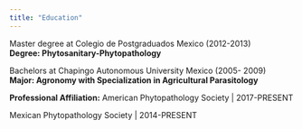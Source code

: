 ```yaml
---
title: "Education"
---
```



Master degree  at  Colegio de Postgraduados Mexico (2012-2013)  
**Degree: Phytosanitary-Phytopathology**

Bachelors at Chapingo Autonomous University Mexico (2005-
2009)  
**Major: Agronomy with Specialization in Agricultural Parasitology**

**Professional Affiliation:**
American Phytopathology Society | 2017-PRESENT  

Mexican Phytopathology Society | 2014-PRESENT
